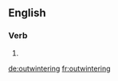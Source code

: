 ==English==

===Verb===
{{head|en}}

# {{present participle of|outwinter}}

[[de:outwintering]]
[[fr:outwintering]]